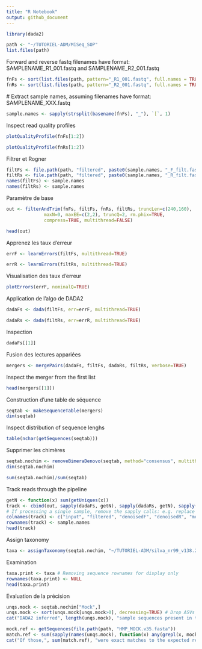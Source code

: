 ```yaml
---
title: "R Notebook"
output: github_document
---
```


```r
library(dada2)
```

```r
path <- "~/TUTORIEL-ADM/MiSeq_SOP"
list.files(path)
```

  Forward and reverse fastq filenames have format: SAMPLENAME_R1_001.fastq and SAMPLENAME_R2_001.fastq

```r
fnFs <- sort(list.files(path, pattern="_R1_001.fastq", full.names = TRUE))
fnRs <- sort(list.files(path, pattern="_R2_001.fastq", full.names = TRUE))
```

  # Extract sample names, assuming filenames have format: SAMPLENAME_XXX.fastq
  
```r
sample.names <- sapply(strsplit(basename(fnFs), "_"), `[`, 1)
```

Inspect read quality profiles

```r
plotQualityProfile(fnFs[1:2])
```

```r
plotQualityProfile(fnRs[1:2])
```

Filtrer et Rogner

```r
filtFs <- file.path(path, "filtered", paste0(sample.names, "_F_filt.fastq.gz"))
filtRs <- file.path(path, "filtered", paste0(sample.names, "_R_filt.fastq.gz"))
names(filtFs) <- sample.names
names(filtRs) <- sample.names
```

Paramètre de base

```r
out <- filterAndTrim(fnFs, filtFs, fnRs, filtRs, truncLen=c(240,160),
              maxN=0, maxEE=c(2,2), truncQ=2, rm.phix=TRUE,
              compress=TRUE, multithread=FALSE)

head(out)
```

Apprenez les taux d'erreur

```r
errF <- learnErrors(filtFs, multithread=TRUE)
```
```r
errR <- learnErrors(filtRs, multithread=TRUE)
```
Visualisation des taux d'erreur

```r
plotErrors(errF, nominalQ=TRUE)
```
Application de l'algo de DADA2 

```r
dadaFs <- dada(filtFs, err=errF, multithread=TRUE)
```

```r
dadaRs <- dada(filtRs, err=errR, multithread=TRUE)
```

Inspection 

```r
dadaFs[[1]]
```
Fusion des lectures appariées

```r
mergers <- mergePairs(dadaFs, filtFs, dadaRs, filtRs, verbose=TRUE)
```

Inspect the merger from the first list

```r
head(mergers[[1]])
```

Construction d'une table de séquence

```r
seqtab <- makeSequenceTable(mergers)
dim(seqtab)
```

  Inspect distribution of sequence lenghs
  
```r
table(nchar(getSequences(seqtab)))
```

Supprimer les chimères

```r
seqtab.nochim <- removeBimeraDenovo(seqtab, method="consensus", multithread=TRUE, verbose=TRUE)
dim(seqtab.nochim)
```
```r
sum(seqtab.nochim)/sum(seqtab)
```

Track reads through the pipeline

```r
getN <- function(x) sum(getUniques(x))
track <- cbind(out, sapply(dadaFs, getN), sapply(dadaRs, getN), sapply(mergers, getN), rowSums(seqtab.nochim))
# If processing a single sample, remove the sapply calls: e.g. replace sapply(dadaFs, getN) with getN(dadaFs)
colnames(track) <- c("input", "filtered", "denoisedF", "denoisedR", "merged", "nonchim")
rownames(track) <- sample.names
head(track)
```

Assign taxonomy

```r
taxa <- assignTaxonomy(seqtab.nochim, "~/TUTORIEL-ADM/silva_nr99_v138.2_toGenus_trainset.fa.gz?download=1", multithread=TRUE)
```

Examination 

```r
taxa.print <- taxa # Removing sequence rownames for display only
rownames(taxa.print) <- NULL
head(taxa.print)
```

Evaluation de la précision

```r
unqs.mock <- seqtab.nochim["Mock",]
unqs.mock <- sort(unqs.mock[unqs.mock>0], decreasing=TRUE) # Drop ASVs absent in the Mock
cat("DADA2 inferred", length(unqs.mock), "sample sequences present in the Mock community.\n")
```

```r
mock.ref <- getSequences(file.path(path, "HMP_MOCK.v35.fasta"))
match.ref <- sum(sapply(names(unqs.mock), function(x) any(grepl(x, mock.ref))))
cat("Of those,", sum(match.ref), "were exact matches to the expected reference sequences.\n")
```

